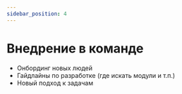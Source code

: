 ```yaml
---
sidebar_position: 4
---
```



# Внедрение в команде

<WIP ticket="182" />

- Онбординг новых людей
- Гайдлайны по разработке (где искать модули и т.п.)
- Новый подход к задачам